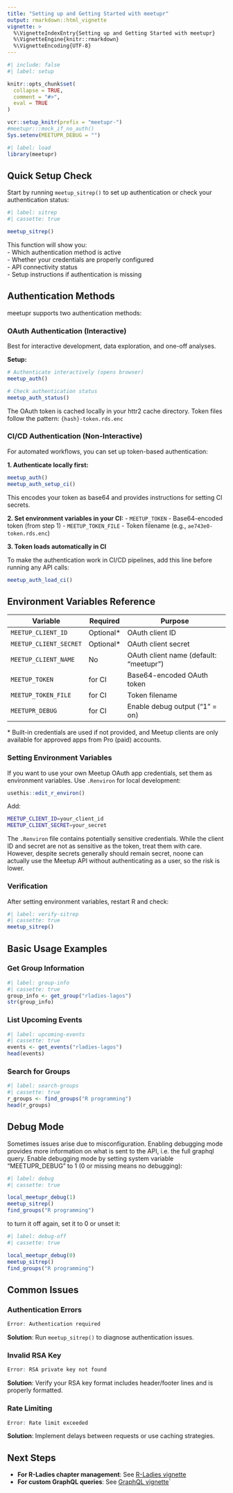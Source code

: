 ```yaml
---
title: "Setting up and Getting Started with meetupr"
output: rmarkdown::html_vignette
vignette: >
  %\VignetteIndexEntry{Setting up and Getting Started with meetupr}
  %\VignetteEngine{knitr::rmarkdown}
  %\VignetteEncoding{UTF-8}
---
```


```r
#| include: false
#| label: setup

knitr::opts_chunk$set(
  collapse = TRUE,
  comment = "#>",
  eval = TRUE
)

vcr::setup_knitr(prefix = "meetupr-")
#meetupr:::mock_if_no_auth()
Sys.setenv(MEETUPR_DEBUG = "")
```

```r
#| label: load
library(meetupr)
```

## Quick Setup Check

Start by running `meetup_sitrep()` to set up authentication or check your authentication status:

```r
#| label: sitrep
#| cassette: true

meetup_sitrep()
```

This function will show you:  
- Which authentication method is active  
- Whether your credentials are properly configured  
- API connectivity status  
- Setup instructions if authentication is missing  

## Authentication Methods

meetupr supports two authentication methods:

### OAuth Authentication (Interactive)

Best for interactive development, data exploration, and one-off analyses.

**Setup:**
```r
# Authenticate interactively (opens browser)
meetup_auth()

# Check authentication status
meetup_auth_status()
```

The OAuth token is cached locally in your httr2 cache directory. 
Token files follow the pattern: `{hash}-token.rds.enc`

### CI/CD Authentication (Non-Interactive)

For automated workflows, you can set up token-based authentication:

**1. Authenticate locally first:**
```r
meetup_auth()
meetup_auth_setup_ci()
```

This encodes your token as base64 and provides instructions for setting CI secrets.

**2. Set environment variables in your CI:**
- `MEETUP_TOKEN` - Base64-encoded token (from step 1)
- `MEETUP_TOKEN_FILE` - Token filename (e.g., `ae743e0-token.rds.enc`)

**3. Token loads automatically in CI** 

To make the authentication work in CI/CD pipelines, add this line before running any API calls:

```r
meetup_auth_load_ci()
```



## Environment Variables Reference

| Variable | Required | Purpose |
|----------|----------|---------|
| `MEETUP_CLIENT_ID` | Optional* | OAuth client ID |
| `MEETUP_CLIENT_SECRET` | Optional* | OAuth client secret |
| `MEETUP_CLIENT_NAME` | No | OAuth client name (default: "meetupr") |
| `MEETUP_TOKEN` | for CI | Base64-encoded OAuth token |
| `MEETUP_TOKEN_FILE` | for CI | Token filename |
| `MEETUPR_DEBUG` | for CI | Enable debug output ("1" = on) |

\* Built-in credentials are used if not provided, and Meetup clients are only available for approved apps from Pro (paid) accounts.

### Setting Environment Variables

If you want to use your own Meetup OAuth app credentials, set them as environment variables.
Use `.Renviron` for local development:

```r
usethis::edit_r_environ()
```

Add:

```bash
MEETUP_CLIENT_ID=your_client_id
MEETUP_CLIENT_SECRET=your_secret
```

The `.Renviron` file contains potentially sensitive credentials.
While the client ID and secret are not as sensitive as the token, treat them with care.
However, despite secrets generally should remain secret, noone can actually use the Meetup API without authenticating as a user, so the risk is lower. 

### Verification

After setting environment variables, restart R and check:

```r
#| label: verify-sitrep
#| cassette: true
meetup_sitrep()
```

## Basic Usage Examples

### Get Group Information

```r
#| label: group-info
#| cassette: true
group_info <- get_group("rladies-lagos")
str(group_info)
```

### List Upcoming Events

```r
#| label: upcoming-events
#| cassette: true
events <- get_events("rladies-lagos")
head(events)
```

### Search for Groups

```r
#| label: search-groups
#| cassette: true
r_groups <- find_groups("R programming")
head(r_groups)
```

## Debug Mode

Sometimes issues arise due to misconfiguration.
Enabling debugging mode provides more information on what is sent to the API, i.e. the full graphql query.
Enable debugging mode by setting system variable "MEETUPR_DEBUG" to 1 (0 or missing means no debugging):

```r
#| label: debug
#| cassette: true

local_meetupr_debug(1)
meetup_sitrep()
find_groups("R programming")
```

to turn it off again, set it to 0 or unset it:

```r
#| label: debug-off
#| cassette: true

local_meetupr_debug(0)
meetup_sitrep()
find_groups("R programming")
```

## Common Issues

### Authentication Errors

```r
Error: Authentication required
```

**Solution**: Run `meetup_sitrep()` to diagnose authentication issues.

### Invalid RSA Key

```r
Error: RSA private key not found
```

**Solution**: Verify your RSA key format includes header/footer lines and is properly formatted.

### Rate Limiting

```r
Error: Rate limit exceeded
```

**Solution**: Implement delays between requests or use caching strategies.

## Next Steps

- **For R-Ladies chapter management**: See [R-Ladies vignette](rladies.html)  
- **For custom GraphQL queries**: See [GraphQL vignette](graphql.html)`



